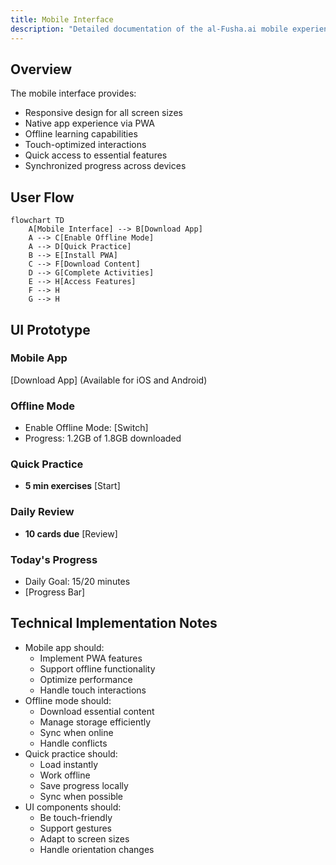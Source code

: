 ```yaml
---
title: Mobile Interface
description: "Detailed documentation of the al-Fusha.ai mobile experience"
---
```


## Overview

The mobile interface provides:
- Responsive design for all screen sizes
- Native app experience via PWA
- Offline learning capabilities
- Touch-optimized interactions
- Quick access to essential features
- Synchronized progress across devices

## User Flow

```mermaid
flowchart TD
    A[Mobile Interface] --> B[Download App]
    A --> C[Enable Offline Mode]
    A --> D[Quick Practice]
    B --> E[Install PWA]
    C --> F[Download Content]
    D --> G[Complete Activities]
    E --> H[Access Features]
    F --> H
    G --> H
```

## UI Prototype

### Mobile App
[Download App] (Available for iOS and Android)

### Offline Mode
- Enable Offline Mode: [Switch]
- Progress: 1.2GB of 1.8GB downloaded

### Quick Practice
- **5 min exercises** [Start]

### Daily Review
- **10 cards due** [Review]

### Today's Progress
- Daily Goal: 15/20 minutes
- [Progress Bar]

## Technical Implementation Notes

- Mobile app should:
  - Implement PWA features
  - Support offline functionality
  - Optimize performance
  - Handle touch interactions
- Offline mode should:
  - Download essential content
  - Manage storage efficiently
  - Sync when online
  - Handle conflicts
- Quick practice should:
  - Load instantly
  - Work offline
  - Save progress locally
  - Sync when possible
- UI components should:
  - Be touch-friendly
  - Support gestures
  - Adapt to screen sizes
  - Handle orientation changes 